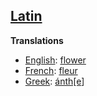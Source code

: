 ==[[Latin]]==

'''Translations'''

*[[English]]: [[flower]]
*[[French]]: [[fleur]]
*[[Greek]]: [[anthe|&aacute;nth[e]]]